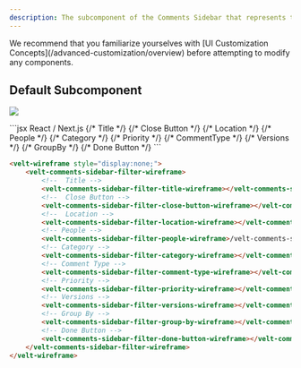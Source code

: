 ```yaml
---
description: The subcomponent of the Comments Sidebar that represents the filter that is used to filter what Comments appear in the Sidebar
---
```


<Note>
We recommend that you familiarize yourselves with [UI Customization Concepts](/advanced-customization/overview) before attempting to modify any components.
</Note>


## Default Subcomponent

![](/images/customization/sidebar-filter.png)

<RequestExample>
```jsx React / Next.js
<VeltWireframe>
    <VeltCommentsSidebarWireframe.Filter>
        {/* Title */}
        <VeltCommentsSidebarWireframe.Filter.Title />
        {/* Close Button */}
        <VeltCommentsSidebarWireframe.Filter.CloseButton />
        {/* Location */}
        <VeltCommentsSidebarWireframe.Filter.Location />
        {/* People */}
        <VeltCommentsSidebarWireframe.Filter.People />
        {/* Category */}
        <VeltCommentsSidebarWireframe.Filter.Category />
        {/* Priority */}
        <VeltCommentsSidebarWireframe.Filter.Priority />
        {/* CommentType */}
        <VeltCommentsSidebarWireframe.Filter.CommentType />
        {/* Versions */}
        <VeltCommentsSidebarWireframe.Filter.Versions />
        {/* GroupBy */}
        <VeltCommentsSidebarWireframe.Filter.GroupBy />
        {/* Done Button */}
        <VeltCommentsSidebarWireframe.Filter.DoneButton />
    </VeltCommentsSidebarWireframe.Filter>
</VeltWireframe>
```

```HTML HTML
<velt-wireframe style="display:none;">
    <velt-comments-sidebar-filter-wireframe>
        <!--  Title -->
        <velt-comments-sidebar-filter-title-wireframe></velt-comments-sidebar-filter-title-wireframe>
        <!--  Close Button -->
        <velt-comments-sidebar-filter-close-button-wireframe></velt-comments-sidebar-filter-close-button-wireframe>
        <!--  Location -->
        <velt-comments-sidebar-filter-location-wireframe></velt-comments-sidebar-filter-location-wireframe>
        <!-- People -->
        <velt-comments-sidebar-filter-people-wireframe>/velt-comments-sidebar-filter-people-wireframe>
        <!-- Category -->
        <velt-comments-sidebar-filter-category-wireframe></velt-comments-sidebar-filter-category-wireframe>
        <!-- Comment Type -->
        <velt-comments-sidebar-filter-comment-type-wireframe></velt-comments-sidebar-filter-comment-type-wireframe>
        <!-- Priority -->
        <velt-comments-sidebar-filter-priority-wireframe></velt-comments-sidebar-filter-priority-wireframe>
        <!-- Versions -->
        <velt-comments-sidebar-filter-versions-wireframe></velt-comments-sidebar-filter-versions-wireframe>
        <!-- Group By -->
        <velt-comments-sidebar-filter-group-by-wireframe></velt-comments-sidebar-filter-group-by-wireframe>
        <!-- Done Button -->
        <velt-comments-sidebar-filter-done-button-wireframe></velt-comments-sidebar-filter-done-button-wireframe>
    </velt-comments-sidebar-filter-wireframe>
</velt-wireframe>
```

</RequestExample>
